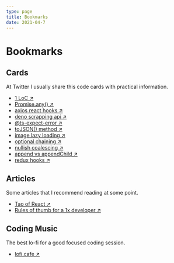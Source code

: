 ```yaml
---
type: page
title: Bookmarks
date: 2021-04-7
---
```


# Bookmarks

## Cards

At Twitter I usually share this code cards with practical information.

- [1 LoC ↗ ](https://twitter.com/lndgalante/status/1391782613585596416)
- [Promise.any() ↗ ](https://twitter.com/lndgalante/status/1386713959110168581)
- [axios react hooks ↗ ](https://twitter.com/lndgalante/status/1385266626149421056)
- [deno scrapping api ↗ ](https://twitter.com/lndgalante/status/1380555475075411973)
- [@ts-expect-error ↗ ](https://twitter.com/lndgalante/status/1377972650992107520)
- [toJSON() method ↗ ](https://twitter.com/lndgalante/status/1375473023894102018)
- [image lazy loading ↗ ](https://twitter.com/lndgalante/status/1370039387069759491)
- [optional chaining ↗ ](https://twitter.com/lndgalante/status/1367864046888902659)
- [nullish coalescing ↗ ](https://twitter.com/lndgalante/status/1367138430640156683)
- [append vs appendChild ↗ ](https://twitter.com/lndgalante/status/1365349762522902530)
- [redux hooks ↗ ](https://twitter.com/lndgalante/status/1365055894875222016)

## Articles

Some articles that I recommend reading at some point.

- [Tao of React ↗ ](https://alexkondov.com/tao-of-react)
- [Rules of thumb for a 1x developer ↗ ](https://muldoon.cloud/programming/2020/04/17/programming-rules-thumb.html?ck_subscriber_id=784741156)

## Coding Music

The best lo-fi for a good focused coding session.

- [lofi.cafe ↗ ](https://lofi.cafe)
